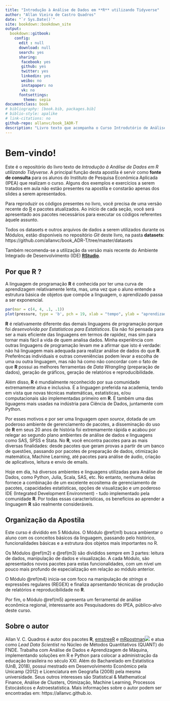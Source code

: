 ```yaml
--- 
title: "Introdução à Análise de Dados em **R** utilizando Tidyverse"
author: "Allan Vieira de Castro Quadros"
date: "`r Sys.Date()`"
site: bookdown::bookdown_site
output: 
  bookdown::gitbook:
    config:
      edit : null
      download: null
      search: yes
      sharing:
       facebook: yes
       github: yes
       twitter: yes
       linkedin: yes
       weibo: no
       instapaper: no
       vk: no
      fontsettings:
        theme: sepia
documentclass: book
# bibliography: [book.bib, packages.bib]
# biblio-style: apalike
# link-citations: no
github-repo: allanvc/book_IADR-T
description: "Livro texto que acompanha o Curso Introdutório de Análise de Dados em R utilizando Tidyverse, ministrado no IPEA entre março e abril de 2020."
---
```


# Bem-vindo! {-}

Este é o repositório do livro texto de *Introdução à Análise de Dados em R utilizando Tidyverse*. A principal função desta apostila é servir como **fonte de consulta** para os alunos do Instituto de Pesquisa Econômica Aplicada (IPEA) que realizam o curso. Alguns dos exemplos e exercícios a serem tratados em aula não estão presentes na apostila e constarão apenas dos slides a serem apresentados.

Para reproduzir os códigos presentes no livro, você precisa de uma versão recente do [R](https://cran.r-project.org/) e pacotes atualizados. Ao início de cada seção, você será apresentado aos pacotes necessários para executar os códigos referentes àquele assunto. 

Todos os datasets e outros arquivos de dados a serem utilizados durante os Módulos, estão disponíveis no repositório _Git_ deste livro, na pasta __datasets__:  https://github.com/allanvc/book_ADR-T/tree/master/datasets

Também recomenda-se a utilização da versão mais recente do Ambiente Integrado de Desenvolvimento (IDE) [__RStudio__](https://www.rstudio.com/download).

## Por que R ? {-}

A linguagem de programação **R** é conhecida por ter uma curva de aprendizagem relativamente lenta, mas, uma vez que o aluno entende a estrutura básica de objetos que compõe a linguagem, o aprendizado passa a ser exponencial.

```r
par(mar = c(4, 4, .1, .1))
plot(pressure, type = 'b', pch = 19, xlab = "tempo", ylab = "aprendizado", axes = FALSE)
```

**R** é relativamente diferente das demais linguagens de programação porque foi _desenvolvida por Estatísticos para Estatísticos_. Ela não foi pensada para ser a mais eficiente das linguagens em termos de rapidez, mas sim para tornar mais fácil a vida de quem analisa dados. Minha experiência com outras linguagens de programação levam me a afirmar que isto é verdade: não há linguagem mais adequada para realizar análise de dados do que **R**. Preferêncas individuais e outras conveniências podem levar a escolha de uma ou outra linguagem, mas não há como não concordar com o fato de que **R** possui as melhores ferramentas de *Data Wrangling* (preparação de dados), geração de gráficos, geração de relatórios e reproducibilidade.

Além disso, **R** é mundialmente reconhecido por sua comunidade extremamente ativa e inclusiva. É a linguagen preferida na academia, tendo em vista que novas técnicas matemáticas, estatísticas, e/ou computacionais são implementadas primeiro em **R**. É também uma das liguagens mais usadas na indústria para Ciência de Dados, juntamente com Python. 

Por esses motivos e por ser uma linguagem _open source_, dotada de um poderoso ambiente de gerenciamento de pacotes, a disseminação do uso de **R** em seus 20 anos de história foi extremamente rápida e acabou por relegar ao segundo plano ambientes de análise de dados e linguagens como SAS, SPSS e Stata. No **R**, você encontra pacotes para as mais diversas finalidades: desde pacotes que geram provas a partir de um banco de questões, passando por pacotes de preparação de dados, otimização matemática, Machine Learning, até pacotes para análise de áudio, criação de aplicativos, leitura e envio de emails.

Hoje em dia, há diversos ambientes e linguagens utilizadas para Análise de Dados, como Python, Julia, Scala, SAS, etc. No entanto, nenhuma delas fornece a combinação de um excelente ecositema de gerenciamento de pacotes, capacidades estatísticas, opções de visualização e um poderoso IDE (Integrated Development Environment) - tudo implementado pela comunidade **R**. Por todas essas características, os benefícios ao aprender a linguagem **R** são realmente consideráveis.

## Organização da Apostila {-}

Este curso é dividido em 5 Módulos. O Módulo \@ref(m1) busca ambientar o aluno com os conceitos básicos da linguagem, passando pelo histórico, funcionalidades básicas e a estrutura dos objetos mais importantes no R.

Os Módulos \@ref(m2) e \@ref(m3) são divididos sempre em 3 partes: leitura de dados, manipulação de dados e visualização. A cada Módulo, são apresentados novos pacotes para estas funcionalidades, com um nível um pouco mais profundo de especialização em relação ao módulo anterior. 

O Módulo \@ref(m4) inicia-se com foco na manipulação de _strings_ e expressões regulares (REGEX) e finaliza aprsentando técnicas de produção de relatórios e reproducibilidade no **R**.

Por fim, o Módulo \@ref(m5) apresenta um ferramental de análise econômica regional, interessante aos Pesquisadores do IPEA, público-alvo deste curso.


\newpage
\vspace*{5cm}
\thispagestyle{empty}
\begin{center} \Large \emph{For Katy  } \end{center}
\vspace*{2cm}
\begin{center} \Large \emph{Dla Jagody} \end{center}
\vspace*{2cm}
\begin{center} \Large \emph{F{\"u}r meine Katharina und alle unsere Kinder  } \end{center}


## Sobre o autor {-}

<!-- Around a single page (does not need to fill it) on the book ready by the end of September (aiming for 1st October submission of final manuscript to CRC Press). -->

Allan V. C. Quadros é autor dos pacotes **R**, [emstreeR](https://www.github.com/allanvc/emstreeR) e [mRpostman![](./fig/mRpostman.png)](https://allanvc.github.io/mRpostman) e atua como _Lead Data Scientist_ no Núcleo de Métodos Quantitativos (QUANT) do FNDE. Trabalha com Análise de Dados e Aprendizagem de Máquina, implementando soluções em R e Python para colocar a administração da educação brasileira no século XXI. Além do Bacharelado em Estatística (UnB, 2018), possui mestrado em Desenvolvimento Econômico pela Unicamp (2012) e Licenciatura em Geografia (2008) pela mesma universidade. Seus outros interesses são Statistical & Mathematical Finance, Análise de Clusters, Otimização, Machine Learning, Processos Estocásticos e Astroestatística. Mais informações sobre o autor podem ser encontradas em: https://allanvc.github.io.

